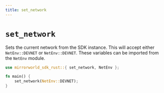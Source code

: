 ```yaml
---
title: set_network
---
```


# `set_network`
Sets the current network from the SDK instance. This will accept either
`NetEnv::DEVNET` or `NetEnv::DEVNET`. These variables can be imported from the `NetEnv` module.

```rust
use mirrorworld_sdk_rust::{ set_network, NetEnv };

fn main() {
    set_network(NetEnv::DEVNET);
}
```
